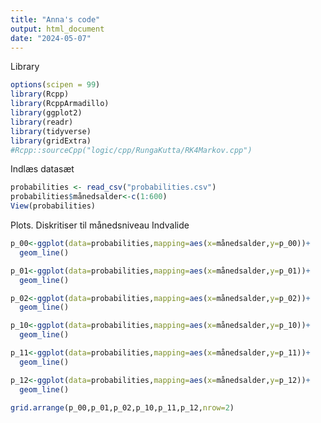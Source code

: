 ```yaml
---
title: "Anna's code"
output: html_document
date: "2024-05-07"
---
```

Library
```r
options(scipen = 99)
library(Rcpp)
library(RcppArmadillo)
library(ggplot2)
library(readr)
library(tidyverse)
library(gridExtra)
#Rcpp::sourceCpp("logic/cpp/RungaKutta/RK4Markov.cpp")
```

Indlæs datasæt
```r
probabilities <- read_csv("probabilities.csv")
probabilities$månedsalder<-c(1:600)
View(probabilities)
```

Plots. Diskritiser til månedsniveau
Indvalide
```r
p_00<-ggplot(data=probabilities,mapping=aes(x=månedsalder,y=p_00))+
  geom_line()

p_01<-ggplot(data=probabilities,mapping=aes(x=månedsalder,y=p_01))+
  geom_line()

p_02<-ggplot(data=probabilities,mapping=aes(x=månedsalder,y=p_02))+
  geom_line()

p_10<-ggplot(data=probabilities,mapping=aes(x=månedsalder,y=p_10))+
  geom_line()

p_11<-ggplot(data=probabilities,mapping=aes(x=månedsalder,y=p_11))+
  geom_line()

p_12<-ggplot(data=probabilities,mapping=aes(x=månedsalder,y=p_12))+
  geom_line()

grid.arrange(p_00,p_01,p_02,p_10,p_11,p_12,nrow=2)
```

